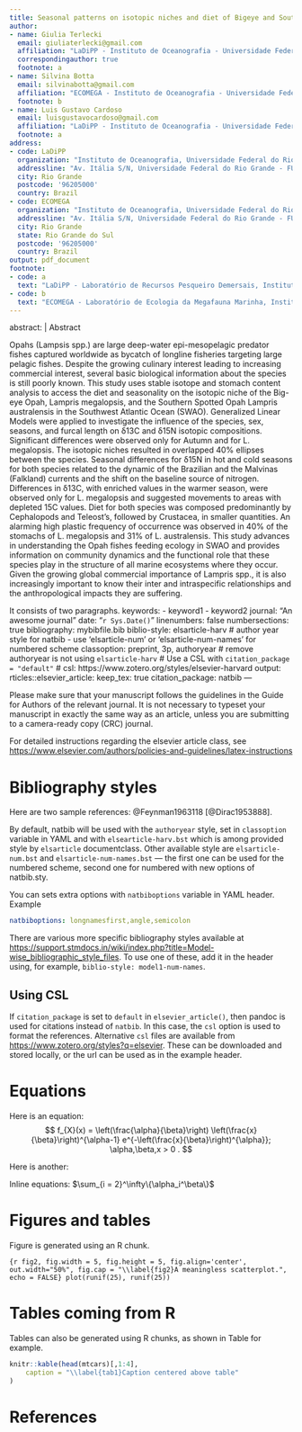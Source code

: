 ```yaml
---
title: Seasonal patterns on isotopic niches and diet of Bigeye and Southern Spotted Opah (Lamprididae) in Southwestern Atlantic Ocean
author:
- name: Giulia Terlecki
  email: giuliaterlecki@gmail.com
  affiliation: "LaDiPP - Instituto de Oceanografia - Universidade Federal do Rio Grande - FURG"
  correspondingauthor: true
  footnote: a
- name: Silvina Botta
  email: silvinabotta@gmail.com
  affiliation: "ECOMEGA - Instituto de Oceanografia - Universidade Federal do Rio Grande - FURG"
  footnote: b
- name: Luis Gustavo Cardoso
  email: luisgustavocardoso@gmail.com
  affiliation: "LaDiPP - Instituto de Oceanografia - Universidade Federal do Rio Grande - FURG"
  footnote: a
address:
- code: LaDiPP
  organization: "Instituto de Oceanografia, Universidade Federal do Rio Grande - FURG"
  addressline: "Av. Itália S/N, Universidade Federal do Rio Grande - FURG - Instituto de Oceanografia"
  city: Rio Grande
  postcode: '96205000'
  country: Brazil
- code: ECOMEGA
  organization: "Instituto de Oceanografia, Universidade Federal do Rio Grande - FURG"
  addressline: "Av. Itália S/N, Universidade Federal do Rio Grande - FURG - Instituto de Oceanografia"
  city: Rio Grande
  state: Rio Grande do Sul
  postcode: '96205000'
  country: Brazil
output: pdf_document
footnote:
- code: a
  text: "LaDiPP - Laboratório de Recursos Pesqueiro Demersais, Instituto de Oceanografia, Universidade Federal do Rio Grande – FURG. Av Itália, Km 8, CEP: 96203-000, Rio Grande – RS, Brazil."
- code: b
  text: "ECOMEGA - Laboratório de Ecologia da Megafauna Marinha, Instituto de Oceanografia, Universidade Federal do Rio Grande – FURG. Av Itália, Km 8, CEP: 96203-000, Rio Grande – RS, Brazil."
---
```


abstract: |
 Abstract

Opahs (Lampsis spp.) are large deep-water epi-mesopelagic predator fishes captured worldwide as bycatch of longline fisheries targeting large pelagic fishes. Despite the growing culinary interest leading to increasing commercial interest, several basic biological information about the species is still poorly known. This study uses stable isotope and stomach content analysis to access the diet and seasonality on the isotopic niche of the Big-eye Opah, Lampris megalopsis, and the Southern Spotted Opah Lampris australensis in the Southwest Atlantic Ocean (SWAO). Generalized Linear Models were applied to investigate the influence of the species, sex, seasons, and furcal length on δ13C and δ15N isotopic compositions. Significant differences were observed only for Autumn and for L. megalopsis. The isotopic niches resulted in overlapped 40% ellipses between the species. Seasonal differences for δ15N in hot and cold seasons for both species related to the dynamic of the Brazilian and the Malvinas (Falkland) currents and the shift on the baseline source of nitrogen. Differences in δ13C, with enriched values in the warmer season, were observed only for L. megalopsis and suggested movements to areas with depleted 15C values. Diet for both species was composed predominantly by Cephalopods and Teleost’s, followed by Crustacea, in smaller quantities. An alarming high plastic frequency of occurrence was observed in 40% of the stomachs of L. megalopsis and 31% of L. australensis. This study advances in understanding the Opah fishes feeding ecology in SWAO and provides information on community dynamics and the functional role that these species play in the structure of all marine ecosystems where they occur. Given the growing global commercial importance of Lampris spp., it is also increasingly important to know their inter and intraspecific relationships and the anthropological impacts they are suffering.



  It consists of two paragraphs.
keywords: 
  - keyword1
  - keyword2
journal: "An awesome journal"
date: "`r Sys.Date()`"
linenumbers: false
numbersections: true
bibliography: mybibfile.bib
biblio-style: elsarticle-harv # author year style for natbib - use 'elsarticle-num' or 'elsarticle-num-names' for numbered scheme
classoption: preprint, 3p, authoryear # remove authoryear is not using `elsarticle-harv`
# Use a CSL with `citation_package = "default"`
# csl: https://www.zotero.org/styles/elsevier-harvard
output: 
  rticles::elsevier_article:
    keep_tex: true
    citation_package: natbib
---

Please make sure that your manuscript follows the guidelines in the 
Guide for Authors of the relevant journal. It is not necessary to 
typeset your manuscript in exactly the same way as an article, 
unless you are submitting to a camera-ready copy (CRC) journal.

For detailed instructions regarding the elsevier article class, see   <https://www.elsevier.com/authors/policies-and-guidelines/latex-instructions>

# Bibliography styles

Here are two sample references: @Feynman1963118 [@Dirac1953888].

By default, natbib will be used with the `authoryear` style, set in `classoption` variable in YAML and with `elsearticle-harv.bst` which is among provided style by `elsarticle` documentclass. Other available style are `elsarticle-num.bst` and `elsarticle-num-names.bst` — the first one can be used for the numbered scheme, second one for numbered with new options of natbib.sty. 

You can sets extra options with `natbiboptions` variable in YAML header. Example 
```yaml
natbiboptions: longnamesfirst,angle,semicolon
```

There are various more specific bibliography styles available at
<https://support.stmdocs.in/wiki/index.php?title=Model-wise_bibliographic_style_files>. 
To use one of these, add it in the header using, for example, `biblio-style: model1-num-names`.

## Using CSL 

If `citation_package` is set to `default` in `elsevier_article()`, then pandoc is used for citations instead of `natbib`. In this case, the `csl` option is used to format the references. Alternative `csl` files are available from <https://www.zotero.org/styles?q=elsevier>. These can be downloaded
and stored locally, or the url can be used as in the example header.

# Equations

Here is an equation:
$$ 
  f_{X}(x) = \left(\frac{\alpha}{\beta}\right)
  \left(\frac{x}{\beta}\right)^{\alpha-1}
  e^{-\left(\frac{x}{\beta}\right)^{\alpha}}; 
  \alpha,\beta,x > 0 .
$$

Here is another:
\begin{align}
  a^2+b^2=c^2.
\end{align}

Inline equations: $\sum_{i = 2}^\infty\{\alpha_i^\beta\}$

# Figures and tables

Figure \ref{fig2} is generated using an R chunk.

```{r fig2, fig.width = 5, fig.height = 5, fig.align='center', out.width="50%", fig.cap = "\\label{fig2}A meaningless scatterplot.", echo = FALSE}
plot(runif(25), runif(25))
```

# Tables coming from R

Tables can also be generated using R chunks, as shown in Table \ref{tab1} for example.

```r
knitr::kable(head(mtcars)[,1:4], 
    caption = "\\label{tab1}Caption centered above table"
)
```

# References {-}

